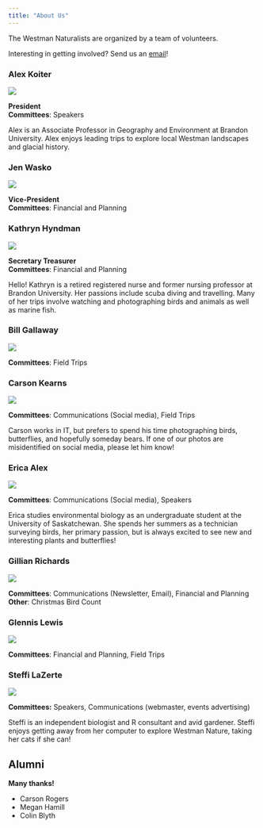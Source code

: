 ```yaml
---
title: "About Us"
---
```



The Westman Naturalists are organized by a team of volunteers.

Interesting in getting involved? Send us an [email](mailto:westman.naturalists@gmail.com)!


### Alex Koiter

::: {.column-margin}
![](images/alex.jpg)
:::

[**President**]{.large}<br>
**Committees**: Speakers

Alex is an Associate Professor in Geography and Environment at Brandon University.
Alex enjoys leading trips to explore local Westman landscapes and glacial history.



### Jen Wasko 
::: {.column-margin}
![](images/)
:::

[**Vice-President**]{.large}<br>
**Committees**: Financial and Planning



### Kathryn Hyndman

::: {.column-margin}
![](images/kathryn_sm.jpg)
:::

[**Secretary Treasurer**]{.large}<br>
**Committees**: Financial and Planning

Hello! Kathryn is a retired registered nurse and former nursing professor at Brandon University. Her passions include scuba diving and travelling. Many of her trips involve watching and photographing birds and animals as well as marine fish.




### Bill Gallaway
::: {.column-margin}
![](images/)
:::

**Committees**: Field Trips



### Carson Kearns
::: {.column-margin}
![](images/carson.jpg)
:::

**Committees**: Communications (Social media), Field Trips

Carson works in IT, but prefers to spend his time photographing birds, butterflies, and hopefully someday bears. If one of our photos are misidentified on social media, please let him know! 


### Erica Alex
::: {.column-margin}
![](images/erica.JPG)
:::

**Committees**: Communications (Social media), Speakers

Erica studies environmental biology as an undergraduate student at the University of Saskatchewan. She spends her summers as a technician surveying birds, her primary passion, but is always excited to see new and interesting plants and butterflies!


### Gillian Richards
::: {.column-margin}
![](images/)
:::

**Committees**: Communications (Newsletter, Email), Financial and Planning<br>
**Other**: Christmas Bird Count


### Glennis Lewis

::: {.column-margin}
![](images/)
:::

**Committees**: Financial and Planning, Field Trips




### Steffi LaZerte

::: {.column-margin}
![](images/steffi_and_nami.jpg)
:::

**Committees:** Speakers, Communications (webmaster, events advertising)

Steffi is an independent biologist and R consultant and avid gardener.
Steffi enjoys getting away from her computer to explore Westman Nature, taking her cats if she can!











## Alumni
[**Many thanks!**]{.large}

- Carson Rogers
- Megan Hamill
- Colin Blyth
